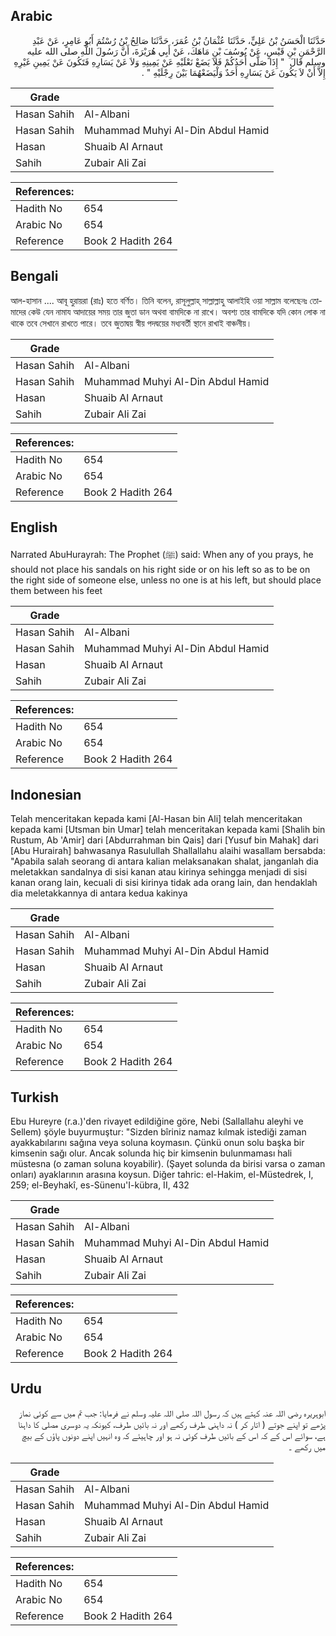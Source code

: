 ## Arabic


<div dir="rtl" lang="ar" style={{fontSize:'larger',backgroundColor:'#f8f9fa',padding:20}}>
حَدَّثَنَا الْحَسَنُ بْنُ عَلِيٍّ، حَدَّثَنَا عُثْمَانُ بْنُ عُمَرَ، حَدَّثَنَا صَالِحُ بْنُ رُسْتُمَ أَبُو عَامِرٍ، عَنْ عَبْدِ الرَّحْمَنِ بْنِ قَيْسٍ، عَنْ يُوسُفَ بْنِ مَاهَكَ، عَنْ أَبِي هُرَيْرَةَ، أَنَّ رَسُولَ اللَّهِ صلى الله عليه وسلم قَالَ ‏ "‏ إِذَا صَلَّى أَحَدُكُمْ فَلاَ يَضَعْ نَعْلَيْهِ عَنْ يَمِينِهِ وَلاَ عَنْ يَسَارِهِ فَتَكُونَ عَنْ يَمِينِ غَيْرِهِ إِلاَّ أَنْ لاَ يَكُونَ عَنْ يَسَارِهِ أَحَدٌ وَلْيَضَعْهُمَا بَيْنَ رِجْلَيْهِ ‏"‏ ‏.‏
</div>
<div style={{backgroundColor:'#f8f9fa',padding:20, marginBottom: 10}}><table> <thead> <tr> <th>Grade</th> <th></th> </tr> </thead> <tbody> <tr><td>Hasan Sahih</td><td>Al-Albani</td></tr><tr><td>Hasan Sahih</td><td>Muhammad Muhyi Al-Din Abdul Hamid</td></tr><tr><td>Hasan</td><td>Shuaib Al Arnaut</td></tr><tr><td>Sahih</td><td>Zubair Ali Zai</td></tr></tbody></table><table> <thead> <tr> <th>References:</th> <th></th> </tr> </thead> <tbody><tr><td>Hadith No</td><td>654</td></tr><tr><td>Arabic No</td><td>654</td></tr><tr><td>Reference</td><td>Book 2 Hadith 264</td></tr></tbody></table></div>

## Bengali


<div dir="ltr" lang="bn" style={{fontSize:'larger',backgroundColor:'#f8f9fa',padding:20}}>
আল-হাসান .... আবূ হুরায়রা (রাঃ) হতে বর্ণিত। তিনি বলেন, রাসূলুল্লাহ্ সাল্লাল্লাহু আলাইহি ওয়া সাল্লাম বলেছেনঃ তোমাদের কেউ যেন নামায আদায়ের সময় তার জুতা ডান অথবা বামদিকে না রাখে। অবশ্য তার বামদিকে যদি কোন লোক না থাকে তবে সেখানে রাখতে পারে। তবে জুতাদ্বয় স্বীয় পদদ্বয়ের মধ্যবর্তী স্থানে রাখাই বাঞ্চনীয়।
</div>
<div style={{backgroundColor:'#f8f9fa',padding:20, marginBottom: 10}}><table> <thead> <tr> <th>Grade</th> <th></th> </tr> </thead> <tbody> <tr><td>Hasan Sahih</td><td>Al-Albani</td></tr><tr><td>Hasan Sahih</td><td>Muhammad Muhyi Al-Din Abdul Hamid</td></tr><tr><td>Hasan</td><td>Shuaib Al Arnaut</td></tr><tr><td>Sahih</td><td>Zubair Ali Zai</td></tr></tbody></table><table> <thead> <tr> <th>References:</th> <th></th> </tr> </thead> <tbody><tr><td>Hadith No</td><td>654</td></tr><tr><td>Arabic No</td><td>654</td></tr><tr><td>Reference</td><td>Book 2 Hadith 264</td></tr></tbody></table></div>

## English


<div dir="ltr" lang="en" style={{fontSize:'larger',backgroundColor:'#f8f9fa',padding:20}}>
Narrated AbuHurayrah: The Prophet (ﷺ) said: When any of you prays, he should not place his sandals on his right side or on his left so as to be on the right side of someone else, unless no one is at his left, but should place them between his feet
</div>
<div style={{backgroundColor:'#f8f9fa',padding:20, marginBottom: 10}}><table> <thead> <tr> <th>Grade</th> <th></th> </tr> </thead> <tbody> <tr><td>Hasan Sahih</td><td>Al-Albani</td></tr><tr><td>Hasan Sahih</td><td>Muhammad Muhyi Al-Din Abdul Hamid</td></tr><tr><td>Hasan</td><td>Shuaib Al Arnaut</td></tr><tr><td>Sahih</td><td>Zubair Ali Zai</td></tr></tbody></table><table> <thead> <tr> <th>References:</th> <th></th> </tr> </thead> <tbody><tr><td>Hadith No</td><td>654</td></tr><tr><td>Arabic No</td><td>654</td></tr><tr><td>Reference</td><td>Book 2 Hadith 264</td></tr></tbody></table></div>

## Indonesian


<div dir="ltr" lang="id" style={{fontSize:'larger',backgroundColor:'#f8f9fa',padding:20}}>
Telah menceritakan kepada kami [Al-Hasan bin Ali] telah menceritakan kepada kami [Utsman bin Umar] telah menceritakan kepada kami [Shalih bin Rustum, Ab 'Amir] dari [Abdurrahman bin Qais] dari [Yusuf bin Mahak] dari [Abu Hurairah] bahwasanya Rasulullah Shallallahu alaihi wasallam bersabda: "Apabila salah seorang di antara kalian melaksanakan shalat, janganlah dia meletakkan sandalnya di sisi kanan atau kirinya sehingga menjadi di sisi kanan orang lain, kecuali di sisi kirinya tidak ada orang lain, dan hendaklah dia meletakkannya di antara kedua kakinya
</div>
<div style={{backgroundColor:'#f8f9fa',padding:20, marginBottom: 10}}><table> <thead> <tr> <th>Grade</th> <th></th> </tr> </thead> <tbody> <tr><td>Hasan Sahih</td><td>Al-Albani</td></tr><tr><td>Hasan Sahih</td><td>Muhammad Muhyi Al-Din Abdul Hamid</td></tr><tr><td>Hasan</td><td>Shuaib Al Arnaut</td></tr><tr><td>Sahih</td><td>Zubair Ali Zai</td></tr></tbody></table><table> <thead> <tr> <th>References:</th> <th></th> </tr> </thead> <tbody><tr><td>Hadith No</td><td>654</td></tr><tr><td>Arabic No</td><td>654</td></tr><tr><td>Reference</td><td>Book 2 Hadith 264</td></tr></tbody></table></div>

## Turkish


<div dir="ltr" lang="tr" style={{fontSize:'larger',backgroundColor:'#f8f9fa',padding:20}}>
Ebu Hureyre (r.a.)'den rivayet edildiğine göre, Nebi (Sallallahu aleyhi ve Sellem) şöyle buyurmuştur: "Sizden bîriniz namaz kılmak istediği zaman ayakkabılarını sağına veya soluna koymasın. Çünkü onun solu başka bir kimsenin sağı olur. Ancak solunda hiç bir kimsenin bulunmaması hali müstesna (o zaman soluna koyabilir). (Şayet solunda da birisi varsa o zaman onları) ayaklarının arasına koysun. Diğer tahric: el-Hakim, el-Müstedrek, I, 259; el-Beyhakî, es-Sünenu'I-kübra, II, 432
</div>
<div style={{backgroundColor:'#f8f9fa',padding:20, marginBottom: 10}}><table> <thead> <tr> <th>Grade</th> <th></th> </tr> </thead> <tbody> <tr><td>Hasan Sahih</td><td>Al-Albani</td></tr><tr><td>Hasan Sahih</td><td>Muhammad Muhyi Al-Din Abdul Hamid</td></tr><tr><td>Hasan</td><td>Shuaib Al Arnaut</td></tr><tr><td>Sahih</td><td>Zubair Ali Zai</td></tr></tbody></table><table> <thead> <tr> <th>References:</th> <th></th> </tr> </thead> <tbody><tr><td>Hadith No</td><td>654</td></tr><tr><td>Arabic No</td><td>654</td></tr><tr><td>Reference</td><td>Book 2 Hadith 264</td></tr></tbody></table></div>

## Urdu


<div dir="rtl" lang="ur" style={{fontSize:'larger',backgroundColor:'#f8f9fa',padding:20}}>
ابوہریرہ رضی اللہ عنہ کہتے ہیں کہ رسول اللہ صلی اللہ علیہ وسلم نے فرمایا: جب تم میں سے کوئی نماز پڑھے تو اپنے جوتے ( اتار کر ) نہ داہنی طرف رکھے اور نہ بائیں طرف، کیونکہ یہ دوسری مصلی کا داہنا ہے، سوائے اس کے کہ اس کے بائیں طرف کوئی نہ ہو اور چاہیئے کہ وہ انہیں اپنے دونوں پاؤں کے بیچ میں رکھے ۔
</div>
<div style={{backgroundColor:'#f8f9fa',padding:20, marginBottom: 10}}><table> <thead> <tr> <th>Grade</th> <th></th> </tr> </thead> <tbody> <tr><td>Hasan Sahih</td><td>Al-Albani</td></tr><tr><td>Hasan Sahih</td><td>Muhammad Muhyi Al-Din Abdul Hamid</td></tr><tr><td>Hasan</td><td>Shuaib Al Arnaut</td></tr><tr><td>Sahih</td><td>Zubair Ali Zai</td></tr></tbody></table><table> <thead> <tr> <th>References:</th> <th></th> </tr> </thead> <tbody><tr><td>Hadith No</td><td>654</td></tr><tr><td>Arabic No</td><td>654</td></tr><tr><td>Reference</td><td>Book 2 Hadith 264</td></tr></tbody></table></div>